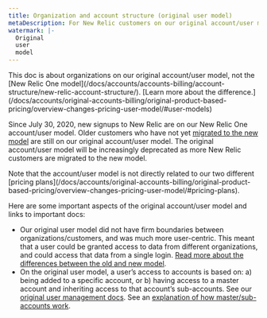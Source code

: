 ```yaml
---
title: Organization and account structure (original user model)
metaDescription: For New Relic customers on our original account/user model, an explanation of the account structure. 
watermark: |-
  Original
  user
  model
---
```

<Callout variant="important">
This doc is about organizations on our original account/user model, not the [New Relic One model](/docs/accounts/accounts-billing/account-structure/new-relic-account-structure/). [Learn more about the difference.](/docs/accounts/original-accounts-billing/original-product-based-pricing/overview-changes-pricing-user-model/#user-models) 
</Callout>

Since July 30, 2020, new signups to New Relic are on our New Relic One account/user model. Older customers who have not yet [migrated to the new model](/docs/accounts/original-accounts-billing/original-users-roles/user-migration/) are still on our original account/user model. The original account/user model will be increasingly deprecated as more New Relic customers are migrated to the new model. 

<Callout variant="important">
Note that the account/user model is not directly related to our two different [pricing plans](/docs/accounts/original-accounts-billing/original-product-based-pricing/overview-changes-pricing-user-model/#pricing-plans). 
</Callout>

Here are some important aspects of the original account/user model and links to important docs: 

* Our original user model did not have firm boundaries between organizations/customers, and was much more user-centric. This meant that a user could be granted access to data from different organizations, and could access that data from a single login. [Read more about the differences between the old and new model](/docs/accounts/original-accounts-billing/original-product-based-pricing/overview-changes-pricing-user-model/#user-models). 
* On the original user model, a user’s access to accounts is based on: a) being added to a specific account, or b) having access to a master account and inheriting access to that account’s sub-accounts. See our [original user management docs](/docs/accounts/original-accounts-billing/original-users-roles). See an [explanation of how master/sub-accounts work](/docs/accounts/original-accounts-billing/original-users-roles/mastersub-account-structure). 
